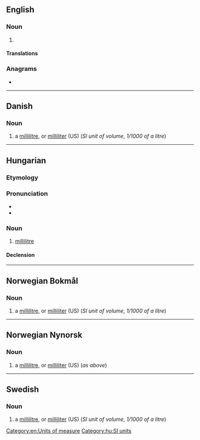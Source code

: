 {{also|Milliliter}}
==English==

===Noun===
{{en-noun}}

# {{alternative spelling of|millilitre|from=US|lang=en}}

====Translations====
{{trans-see|milliliter|millilitre}}

===Anagrams===
* {{anagrams|en|a=eiiilllmrt|millilitre}}

[[Category:en:Units of measure]]

----

==Danish==

===Noun===
{{head|da|noun|g=c|definite singular|milliliteren|indefinite plural|milliliter|definite plural|milliliterne}}

# a [[millilitre]], or [[milliliter#English|milliliter]] (US) (''SI unit of volume, 1/1000 of a litre'')

----

==Hungarian==

===Etymology===
{{compound|hu|milli-|liter}}

===Pronunciation===
* {{hu-IPA|mililiter}}
* {{hyphenation|mil|li|li|ter|lang=hu}}

===Noun===
{{hu-noun|ek}}

# [[millilitre]] {{gloss|a unit of volume}}

====Declension====
{{hu-infl-nom|millilitere|e|-}}{{hu-pos-etek|milliliter||ei}}

[[Category:hu:SI units]]

----

==Norwegian Bokmål==

===Noun===
{{head|nb|noun|g=m|definite singular|milliliteren|indefinite plural|milliliter|definite plural|milliliterne}}

# a [[millilitre]], or [[milliliter#English|milliliter]] (US) (''SI unit of volume, 1/1000 of a litre'')

----

==Norwegian Nynorsk==

===Noun===
{{head|nn|noun|g=m|definite singular|milliliteren|indefinite plural|milliliter|definite plural|milliliterane|or|millilitrane}}

# a [[millilitre]], or [[milliliter#English|milliliter]] (US) (''as above'')

----

==Swedish==

===Noun===
{{head|sv|noun|g=c|definite singular|millilitern|indefinite plural|milliliter|definite plural|milliliterna}}

# a [[millilitre]], or [[milliliter#English|milliliter]] (US) (''SI unit of volume, 1/1000 of a litre'')